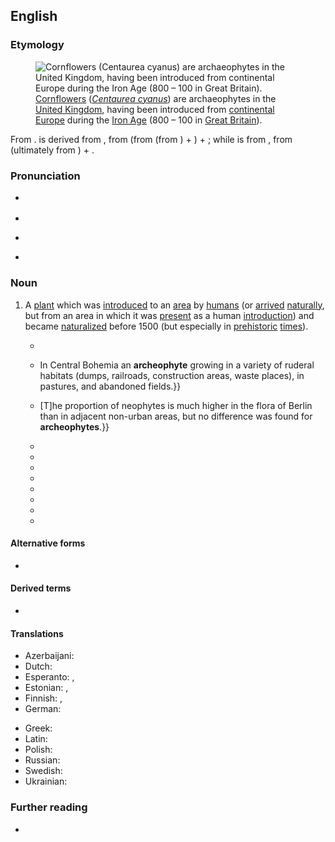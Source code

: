 ==English==
{{was wotd|2021|June|5}}

===Etymology===
[[File:Centaurea cyanus oitsvadtaimed.JPG|thumb|[[cornflower|Cornflowers]] (''[[Centaurea cyanus]]'') are archaeophytes in the [[United Kingdom]], having been introduced from [[continental Europe]] during the [[Iron Age]] (800 {{B.C.E.}} – 100 {{C.E.}} in [[Great Britain]]).]]

{{root|en|ine-pro|*h₂ergʰ-|*bʰuH-}}
From {{confix|en|archaeo|pos1={{glossary|prefix}} meaning ‘ancient; early’|phyte|pos2={{glossary|suffix}} meaning ‘a plant that grows in a specified habitat’}}. {{m|en||Archaeo-}} is derived from {{der|en|grc|ἀρχαῖος|t=ancient, primeval}}, from {{m|grc|ᾰ̓ρχή|t=beginning, origin}} (from {{m|grc|ἄρχω|t=to begin; to command, rule}} (from {{der|en|ine-pro|*h₂ergʰ-|t=to begin; to command, rule}}) + {{m|grc|-η|pos=suffix forming {{glossary|verbal noun}}s}}) + {{m|grc|-ῐος|pos=suffix forming {{glossary|adjective}}s}}; while {{m|en||-phyte}} is from {{der|en|grc|φῠτόν|t=plant; tree}}, from {{m|grc|φῠ́ω|t=to arise, grow, spring up}} (ultimately from {{der|en|ine-pro|*bʰuH-|t=to appear, become; to grow}}) + {{m|grc|-ον|pos=suffix forming {{glossary|noun}}s}}.

===Pronunciation===
* {{a|RP}} {{IPA|en|/ɑːˈkiː.əˌfaɪt/|/ˈɑː.ki.əˌfaɪt/}}
* {{audio|en|LL-Q1860 (eng)-Vealhurl-archaeophyte.wav|Audio (Southern England)}}
* {{a|GA}} {{IPA|en|/ɑɹˈki.əˌfaɪt/|/ˈɑɹ.ki.əˌfaɪt/}}
* {{hyphenation|en|ar|chae|o|phyte}}

===Noun===
{{en-noun}}

# {{lb|en|botany}} A [[plant#Noun|plant]] which was [[introduce]]d to an [[area]] by [[human#Noun|humans]] (or [[arrive]]d [[naturally]], but from an area in which it was [[present#Adjective|present]] as a human [[introduction]]) and became [[naturalized#Adjective|naturalized]] before 1500 {{C.E.}} (but especially in [[prehistoric]] [[time#Noun|times]]).
#: {{antonyms|en|neophyte}}
#* {{quote-journal|en|title=Swedish Lapland: ‘Simmons, H. G. Die Flora und Vegetation von Kiruna im schwedischen Lappland.’ ''Engler’s Bot. Jahrb.'', 48, 1912, pp. 1–86, 6 plates.|journal=[[w:Journal of Ecology|The Journal of Ecology]]|location=London|publisher={{w|Cambridge University Press}}|month=March|year=1913|volume=I|issue=1|page=65|doi=10.2307/2255473|issn=0022-0477|jstor=2255473|oclc=980501829|passage=Anthropochorous plants are divided into (''a'') those introduced unintentionally, including ''ephemerophytes'' (casuals), ''epoikophytes'' (colonists, aliens) and '''''archaeophytes''''' (naturalised plants), and (''b'') those introduced intentionally, including ''ergasiphytes'' (foreign cultivated plants) and ''ergasiphygophytes'' (escapes from cultivation).}}
#* {{quote-book|en|author=J. Osbornová|chapter=Abandoned Fields in the Region|editors=J. Osbornová, M. Kovářová, J. Lepš, abd J, Prach|title=Succession in Abandoned Fields: Studies in Central Bohemia, Czechoslovakia|series=Geobotany|seriesvolume=15|location=Dordrecht; Boston, Mass.|publisher=[[w:Springer Science+Business Media|Kluwer Academic Publishers]]|year=1990|page=19|pageurl=https://books.google.com/books?id=7Ar8CAAAQBAJ&pg=PA19|column=1|doi=10.1007/978-94-009-2444-4|isbn=978-94-010-7603-6|passage=''Carduus acanthoides'' {{...}} In Central Bohemia an '''archeophyte''' growing in a variety of ruderal habitats (dumps, railroads, construction areas, waste places), in pastures, and abandoned fields.}}
#* {{quote-book|en|author=H[erbert] Sukopp|author2=U[we] Starfinger|chapter=Disturbance in Urban Ecosystems|editor=Lawrence R. Walker|title=Ecosystems of Disturbed Ground|series=Ecosystems of the World|seriesvolume=16|location=Amsterdam; Lausanne|publisher={{w|Elsevier}}|year=1999|page=405|pageurl=https://books.google.com/books?id=Amxq0Iz_kSoC&pg=PA405|column=1|isbn=978-0-444-82420-2|passage=['''A''']'''rcheophytes''' are adapted to habitat types created early in history, including pastures, fields, and their edges; many of the neophytes, on the other hand, occur predominantly in ruderal, industrial, and urban habitats. {{...}} [T]he proportion of neophytes is much higher in the flora of Berlin than in adjacent non-urban areas, but no difference was found for '''archeophytes'''.}}
#* {{quote-book|en|author=P. Pyšek|author2=D. M. Richardson|chapter=Invasive Plants|editor={{w|Sven Erik Jørgensen}}|title=Applications in Ecological Engineering|location=Amsterdam; Boston, Mass.|publisher={{w|Elsevier}}|year=2009|page=291|pageurl=https://books.google.com/books?id=aRKO6ZazC8UC&pg=PA291|column=3|isbn=978-0-444-53448-4|passage=The separation between natives and '''archeophytes''' relies on a combination of paleobotanical, archeological, ecological, and historical evidence ('''archeophytes''' and neophytes are absent from the fossil record in the last glacial period, the late glacial, and the early post-glacial). '''Archeophytes''' are often known from archeological evidence to have been present in prehistoric times.}}
#* {{quote-book|en|author=T[homas] C[hristopher] Smout|authorlink=Christopher Smout|chapter=History, Nature and Culture in British Nature Conservation|title=Exploring Environmental History: Selected Essays|location=Edinburgh|publisher={{w|Edinburgh University Press}}|year=2009|page=213|pageurl=https://books.google.com/books?id=awGrBgAAQBAJ&pg=PA213|isbn=978-0-7486-3513-9|passage='''Archaeophytes''', or aliens that arrived through man's cultural activity and applied for a residency permit more than 500 years ago, can be accepted but are apologised for. Neophytes, aliens that have had an assisted passage since 1500, are beyond the pale, and never protected. Nevertheless, some of these may be of both cultural value and international conservation concern, like Lady Amherst's pheasant in Bedfordshire, just as much as those threatened '''archaeophyte''' weeds.}}
#* {{quote-book|en|author=Clive Stace|authorlink=Clive A. Stace|chapter=Introduction|title=New Flora of the British Isles|edition=3rd|location=Cambridge, Cambridgeshire|publisher={{w|Cambridge University Press}}|year=2010|page=xxiv|pageurl=https://books.google.com/books?id=nJ3YP28EjscC&pg=PR24|isbn=978-0-521-70772-5|passage=Many taxa that are rare as natives are much commoner than aliens; only the native (or '''archaeophyte''') distribution is considered for present purposes.}}
#* {{quote-book|en|author=Norbert Müller|author2=Maria Ignatieva|author3=Charles H. Nilon|author4=Peter Werner|author5=Wayne C. Zipperer|chapter=Patterns and Trends in Urban Biodiversity and Landscape Design|editors=Thomas Elmqvist [''et al.'']|title=Urbanization, Biodiversity and Ecosystem Services: Challenges and Opportunities: A Global Assessment{{nb...|A Part of the Cities and Biodiversity Outlook Project}}|location=Dordrecht; Heidelberg|publisher=[[w:Springer Science+Business Media|Springer]]|year=2013|pages=130–131|pageurl=https://books.google.com/books?id=swW6BQAAQBAJ&pg=PA130|doi=10.1007/978-94-007-7088-1|isbn=978-94-007-7087-4|passage=Of the 1,459 total number of species inventoried, 13.6% were '''archaeophytes''' (introduced before 1500), 15.4% neophytes (introduced after 1500), and 71.0% native species.}}
#* {{quote-book|en|author=Clive A[nthony] Stace|authorlink=Clive A. Stace|author2=Michael J[ohn] Crawley|authorlink2=Mick Crawley|title=Alien Plants|series=Collins New Naturalist Library|seriesvolume=129|location=London|publisher=[[w:HarperCollins|William Collins]]|year=2015|isbn=978-0-00-750215-8|passage=In the past, species now considered to be '''archaeophytes''' have been variously treated as native or alien, but in the twentieth century in Britain they were most often considered as mainly native, e.g. by Clapham et al. (1952), Dandy (1958).}}
#* {{quote-book|en|author=Matthias Meyer|chapter=Invasive Species, Indigenous vs. Alien Dendroflora|editor={{w|Andreas Roloff}}|title=Urban Tree Management for the Sustainable Development of Green Cities|location=Chichester, West Sussex|publisher={{w|Wiley-Blackwell}}, [[w:Wiley (publisher)|John Wiley & Sons]]|year=2016|section=section 14.2.1 (“Indigenous” vs. “Alien”)page=187|pageurl=https://books.google.com/books?id=h4ibCgAAQBAJ&pg=PA187|isbn=978-1-118-95458-4|passage='''''Archaeophytes''''' were introduced before modern times&nbsp;– that is, before the year of 1492 (≈1500 AD), when {{w|Christopher Columbus}} reached the coasts of the American continent. '''Archaeophyte''' tree or shrub species were introduced, for instance, by the Romans or the ancient Greeks from Central Asia or Persia.}}
#* {{quote-book|en|author=Irene Martín-Forés|chapter=Exotic Plant Species in the Mediterranean Biome: A Reflection of Cultural and Historic Relationships|editor=Borna Fuerst-Bjeliš|title=Mediterranean Identities: Environment, Society, Culture|location=Rijeka, Croatia|publisher=InTech|month=November|year=2017|page=180|pageurl=https://books.google.com/books?id=RwWQDwAAQBAJ&pg=PA180|doi=10.5772/66587|isbn=978-953-51-3585-2|passage=As a consequence of the human displacements which occurred in Southern Europe from the East to the West, '''archeophytes''' (i.e. the exotic species that were introduced before 1500) were established in Western European territories such as the Iberian peninsula.}}
#* {{quote-book|en|author=Alexander Fehér|chapter=Case Studies|title=Vegetation History and Cultural Landscapes: Case Studies from South-west Slovakia|series=Springer Geography|location=Cham, Switzerland|publisher={{w|Springer Nature}}|year=2018|section=section 3.5 (Historical Reconstruction of Expansion of Alien Plants in the Nitra River Basin)|page=248|doi=10.1007/978-3-319-60267-7|isbn=978-3-319-60266-0|issn=2194-315X|passage=Habitats affected (or degraded) and fragmented by man's activity were, beginning with the Neolithic, often invaded by apophytes and '''archeophytes''' and over the past 500 years also by neophytes.}}

====Alternative forms====
* {{l|en|archeophyte}}

====Derived terms====
* {{l|en|archaeophytic}}

====Translations====
{{trans-top|plant introduced to an area by humans (or arrived naturally, but from an area in which it was present as a human introduction) and became naturalized before 1500 C.E.}}
* Azerbaijani: {{t|az|arxeofit}}
* Dutch: {{t+|nl|archeofyt|m}}
* Esperanto: {{t|eo|arĥeofito}}, {{t|eo|malnovplanto}}
* Estonian: {{t|et|arheofüüt}}, {{t|et|ürgtulnukas}}
* Finnish: {{t+|fi|arkeofyytti}}, {{t+|fi|muinaistulokas}}
* German: {{t|de|Archäophyt}}
{{trans-mid}}
* Greek: {{t|el|αρχαιόφυτα}}
* Latin: {{t|la|archaeophytum}}
* Polish: {{t|pl|archeofit}}
* Russian: {{t|ru|археофит}}
* Swedish: {{t|sv|arkeofyt}}
* Ukrainian: {{t|uk|археофіт}}
{{trans-bottom}}

===Further reading===
* {{pedia}}